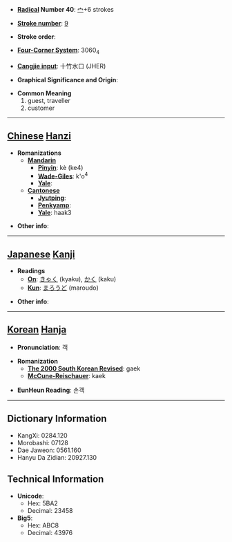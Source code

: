 * '''[[Wiktionary:Chinese radical index| Radical]] Number 40''': [[Wiktionary:Chinese radical index 宀|宀]]+6 strokes

* '''[[Wiktionary:Chinese total strokes index|Stroke number]]''': [[Wiktionary:Chinese total strokes index 9|9]]

* '''Stroke order''': 

* '''[[Wiktionary:Chinese four corner index|Four-Corner System]]''': 3060<sub>4</sub>

* '''[[Wiktionary:Chinese Cangjie index|Cangjie input]]''': 十竹水口 (JHER)

* '''Graphical Significance and Origin''': 

* '''Common Meaning'''
*#guest, traveller
*# customer


----

== [[Chinese]] [[Hanzi]] ==

* '''Romanizations'''
** '''[[Mandarin]]'''
*** '''[[Pinyin]]''': kè (ke4)
*** '''[[Wade-Giles]]''': k'o<sup>4</sup>
*** '''[[Yale]]''': 
** '''[[Cantonese]]'''
*** '''[[Jyutping]]''':
*** '''[[Penkyamp]]''': 
*** '''[[Yale]]''': haak3

* '''Other info''': 

----

== [[Japanese]] [[Kanji]] ==

* '''Readings'''
** '''[[On]]''': [[きゃく]] (kyaku), [[かく]] (kaku)
** '''[[Kun]]''': [[まろうど]] (maroudo)

* '''Other info''':  

----

== [[Korean]] [[Hanja]] ==

* '''Pronunciation''': 객

* '''Romanization'''
** '''[[The 2000 South Korean Revised Romanization|The 2000 South Korean Revised]]''': gaek
** '''[[McCune-Reischauer]]''': kaek

* '''EunHeun Reading''': 손객
----

== Dictionary Information ==

* KangXi: 0284.120
* Morobashi: 07128
* Dae Jaweon: 0561.160
* Hanyu Da Zidian: 20927.130

== Technical Information ==

* '''Unicode''':
** Hex: 5BA2
** Decimal: 23458
* '''Big5''':
** Hex: ABC8
** Decimal: 43976